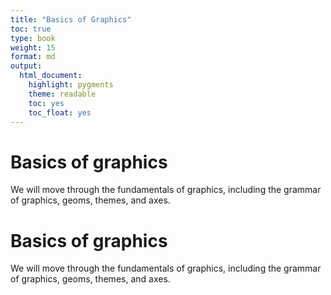 ```yaml
---
title: "Basics of Graphics"
toc: true
type: book
weight: 15
format: md
output:
  html_document:
    highlight: pygments
    theme: readable
    toc: yes
    toc_float: yes
---
```



# Basics of graphics

We will move through the fundamentals of graphics, including the grammar
of graphics, geoms, themes, and axes.


# Basics of graphics
We will move through the fundamentals of graphics, including the grammar of graphics, geoms, themes, and axes.  